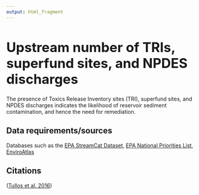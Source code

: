 ```yaml
---
output: html_fragment
---
```


<style type="text/css">
  h1{
  font-size: 2.5em;
}
</style>

# Upstream number of TRIs, superfund sites, and NPDES discharges 
The presence of Toxics Release Inventory sites (TRI), superfund sites, and NPDES discharges indicates the likelihood of reservoir sediment contamination, and hence the need for remediation. 

## Data requirements/sources
Databases such as the [EPA StreamCat Dataset](https://www.epa.gov/national-aquatic-resource-surveys/streamcat-dataset){target="_blank"}, [EPA National Priorities List](https://www.epa.gov/superfund/superfund-national-priorities-list-npl){target="_blank"}, [EnviroAtlas](https://enviroatlas.epa.gov/enviroatlas/interactivemap/?eaLayer=eaLyrNum_783){target="_blank"} 

## Citations
([Tullos et al. 2016](https://www.fs.usda.gov/research/treesearch/54334){target="_blank"})